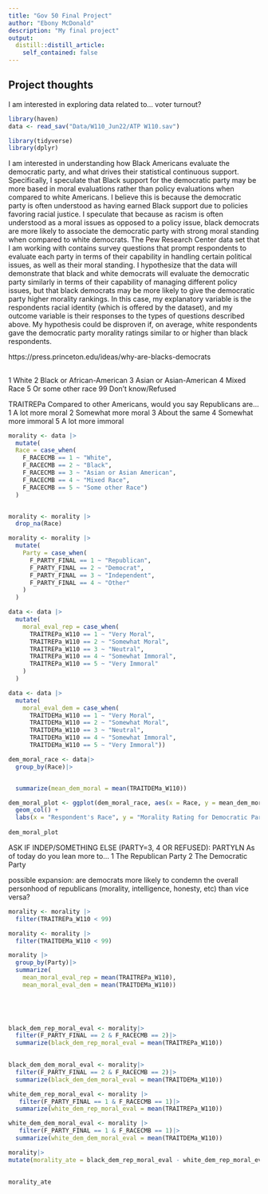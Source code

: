 ```yaml
---
title: "Gov 50 Final Project"
author: "Ebony McDonald"
description: "My final project"
output:
  distill::distill_article:
    self_contained: false
---
```




## Project thoughts

I am interested in exploring data related to... voter turnout?

```r
library(haven)
data <- read_sav("Data/W110_Jun22/ATP W110.sav")
```

```r
library(tidyverse)
library(dplyr)
```


I am interested in understanding how Black Americans evaluate the democratic party, and what drives their statistical continuous support. Specifically, I speculate that Black support for the democratic party may be more based in moral evaluations rather than policy evaluations when compared to white Americans. I believe this is because the democratic party is often understood as having earned Black support due to policies favoring racial justice. I speculate that because as racism is often understood as a moral issues as opposed to a policy issue, black democrats are more likely to associate the democratic party with strong moral standing when compared to white democrats. The Pew Research Center data set that I am working with contains survey questions that prompt respondents to evaluate each party in terms of their capability in handling certain political issues, as well as their moral standing. I hypothesize that the data will demonstrate that black and white democrats will evaluate the democratic party similarly in terms of their capability of managing different policy issues, but that black democrats may be more likely to give the democratic party higher morality rankings. In this case, my explanatory variable is the respondents racial identity (which is offered by the dataset), and my outcome variable is their responses to the types of questions described above. My hypothesis could be disproven if, on average, white respondents gave the democratic party morality ratings similar to or higher than black respondents.

https://press.princeton.edu/ideas/why-are-blacks-democrats

##
1 White
2 Black or African-American
3 Asian or Asian-American
4 Mixed Race
5 Or some other race
99 Don’t know/Refused

TRAITREPa Compared to other Americans, would you say Republicans are…
1 A lot more moral
2 Somewhat more moral
3 About the same
4 Somewhat more immoral
5 A lot more immoral


```r
morality <- data |>
  mutate(
  Race = case_when(
    F_RACECMB == 1 ~ "White",
    F_RACECMB == 2 ~ "Black", 
    F_RACECMB == 3 ~ "Asian or Asian American",
    F_RACECMB == 4 ~ "Mixed Race",
    F_RACECMB == 5 ~ "Some other Race")
  )


morality <- morality |>
  drop_na(Race)
```


```r
morality <- morality |>
  mutate(
    Party = case_when(
      F_PARTY_FINAL == 1 ~ "Republican",
      F_PARTY_FINAL == 2 ~ "Democrat",
      F_PARTY_FINAL == 3 ~ "Independent",
      F_PARTY_FINAL == 4 ~ "Other"
    )
  )

```

```r
data <- data |>
  mutate(
    moral_eval_rep = case_when(
      TRAITREPa_W110 == 1 ~ "Very Moral",
      TRAITREPa_W110 == 2 ~ "Somewhat Moral",
      TRAITREPa_W110 == 3 ~ "Neutral",
      TRAITREPa_W110 == 4 ~ "Somewhat Immoral",
      TRAITREPa_W110 == 5 ~ "Very Immoral"
    )
  )
```

```r
data <- data |>
  mutate(
    moral_eval_dem = case_when(
      TRAITDEMa_W110 == 1 ~ "Very Moral",
      TRAITDEMa_W110 == 2 ~ "Somewhat Moral",
      TRAITDEMa_W110 == 3 ~ "Neutral",
      TRAITDEMa_W110 == 4 ~ "Somewhat Immoral",
      TRAITDEMa_W110 == 5 ~ "Very Immoral"))
```


```r
dem_moral_race <- data|>
  group_by(Race)|>


  summarize(mean_dem_moral = mean(TRAITDEMa_W110))

dem_moral_plot <- ggplot(dem_moral_race, aes(x = Race, y = mean_dem_moral)) +
  geom_col() +
  labs(x = "Respondent's Race", y = "Morality Rating for Democratic Party")
  
dem_moral_plot
```

ASK IF INDEP/SOMETHING ELSE (PARTY=3, 4 OR REFUSED):
PARTYLN As of today do you lean more to…
1 The Republican Party
2 The Democratic Party


possible expansion:
are democrats more likely to condemn the overall personhood of republicans (morality, intelligence, honesty, etc) than vice versa?




```r

morality <- morality |>
  filter(TRAITREPa_W110 < 99)

morality <- morality |>
  filter(TRAITDEMa_W110 < 99)

morality |>
  group_by(Party)|>
  summarize(
    mean_moral_eval_rep = mean(TRAITREPa_W110),
    mean_moral_eval_dem = mean(TRAITDEMa_W110))
            


  
```

```r
black_dem_rep_moral_eval <- morality|>
  filter(F_PARTY_FINAL == 2 & F_RACECMB == 2)|>
  summarize(black_dem_rep_moral_eval = mean(TRAITREPa_W110))
  

```

```r
black_dem_dem_moral_eval <- morality|>
  filter(F_PARTY_FINAL == 2 & F_RACECMB == 2)|>
  summarize(black_dem_dem_moral_eval = mean(TRAITDEMa_W110))
```



```r
white_dem_rep_moral_eval <- morality |>
   filter(F_PARTY_FINAL == 1 & F_RACECMB == 1)|>
  summarize(white_dem_rep_moral_eval = mean(TRAITREPa_W110))
```

```r
white_dem_dem_moral_eval <- morality |>
   filter(F_PARTY_FINAL == 1 & F_RACECMB == 1)|>
  summarize(white_dem_dem_moral_eval = mean(TRAITDEMa_W110))
```



```r
morality|>
mutate(morality_ate = black_dem_rep_moral_eval - white_dem_rep_moral_eval)
  

morality_ate
```

